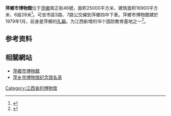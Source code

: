 {{expand|time=2016-09-24T15:36:55+00:00}}
'''萍鄉市博物館'''位于[[萍乡市|萍鄉]]南正街46號，面积25000平方米、建筑面积16900平方米、6层28米<ref>{{Cite web |url=http://pingxiang.lotour.com/pingxiangbowuguan/ |title=萍乡市博物馆介绍 |access-date=2016-09-24 |archive-url=https://web.archive.org/web/20160925021443/http://pingxiang.lotour.com/pingxiangbowuguan/ |archive-date=2016-09-25 |dead-url=yes }}</ref>。可坐市區5路、7路公交線到萍鄉四中下車。萍鄉市博物館建於1979年1月，前身是萍鄉的[[孔廟|孔廟]]。为江西新增的18个国防教育基地之一<ref>{{Cite web |url=http://px.jxnews.com.cn/system/2016/08/08/015097682.shtml |title=江西新增萍乡市博物馆等18个国防教育基地-中国江西网 |accessdate=2016-09-24 |archive-date=2016-09-27 |archive-url=https://web.archive.org/web/20160927031811/http://px.jxnews.com.cn/system/2016/08/08/015097682.shtml |dead-url=no }}</ref>。

==参考资料==
{{reflist}}

== 相關網站 ==
* [http://www.pxmuseum.com/ 萍鄉市博物館] {{Wayback|url=http://www.pxmuseum.com/ |date=20160927004041 }}
* [https://web.archive.org/web/20160925022238/http://www.jiangxi.gov.cn/ysj/sjzy/cymlsj/bwg/201508/t20150819_1192381.html 萍乡市博物馆纪念馆名录]

{{江西博物館}}
[[Category:江西省的博物馆|Category:江西省的博物馆]]
{{Museum-stub}}